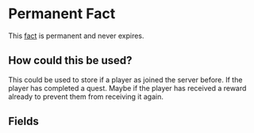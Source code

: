 
# Permanent Fact

This [fact](/docs/facts) is permanent and never expires.

## How could this be used?

This could be used to store if a player as joined the server before. If the player has completed a quest. Maybe if the player has received a reward already to prevent them from receiving it again.

## Fields

<FactsField/>
